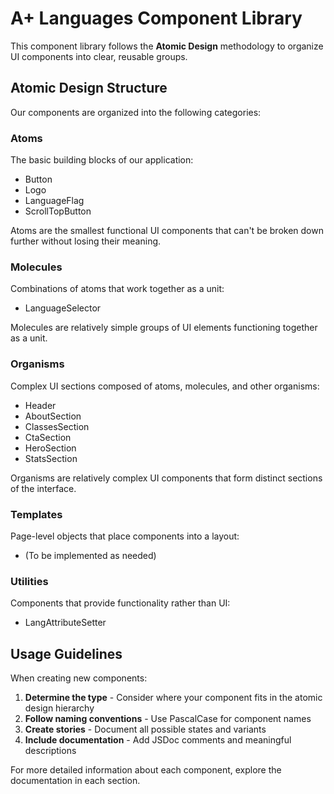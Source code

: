 
<Meta title="Introduction/Component Organization" />

# A+ Languages Component Library

This component library follows the **Atomic Design** methodology to organize UI components into clear, reusable groups.

## Atomic Design Structure

Our components are organized into the following categories:

### Atoms

The basic building blocks of our application:

- Button
- Logo
- LanguageFlag
- ScrollTopButton

Atoms are the smallest functional UI components that can't be broken down further without losing their meaning.

### Molecules

Combinations of atoms that work together as a unit:

- LanguageSelector

Molecules are relatively simple groups of UI elements functioning together as a unit.

### Organisms

Complex UI sections composed of atoms, molecules, and other organisms:

- Header
- AboutSection
- ClassesSection
- CtaSection
- HeroSection
- StatsSection

Organisms are relatively complex UI components that form distinct sections of the interface.

### Templates

Page-level objects that place components into a layout:

- (To be implemented as needed)

### Utilities

Components that provide functionality rather than UI:

- LangAttributeSetter

## Usage Guidelines

When creating new components:

1. **Determine the type** - Consider where your component fits in the atomic design hierarchy
2. **Follow naming conventions** - Use PascalCase for component names
3. **Create stories** - Document all possible states and variants
4. **Include documentation** - Add JSDoc comments and meaningful descriptions

For more detailed information about each component, explore the documentation in each section.

